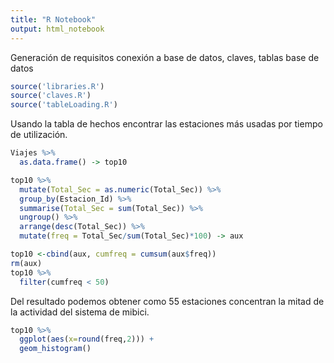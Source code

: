 ```yaml
---
title: "R Notebook"
output: html_notebook
---
```


Generación de requisitos conexión a base de datos,
claves,
tablas base de datos 
```r
source('libraries.R')
source('claves.R')
source('tableLoading.R')
```

Usando la tabla de hechos encontrar las estaciones más usadas por tiempo de utilización.


```r
Viajes %>% 
  as.data.frame() -> top10

top10 %>%
  mutate(Total_Sec = as.numeric(Total_Sec)) %>%
  group_by(Estacion_Id) %>% 
  summarise(Total_Sec = sum(Total_Sec)) %>%
  ungroup() %>% 
  arrange(desc(Total_Sec)) %>%
  mutate(freq = Total_Sec/sum(Total_Sec)*100) -> aux

top10 <-cbind(aux, cumfreq = cumsum(aux$freq))
rm(aux)
top10 %>% 
  filter(cumfreq < 50)
```

Del resultado podemos obtener como 55 estaciones concentran la mitad de la actividad del sistema de mibici. 

```r
top10 %>% 
  ggplot(aes(x=round(freq,2))) +
  geom_histogram()
```

